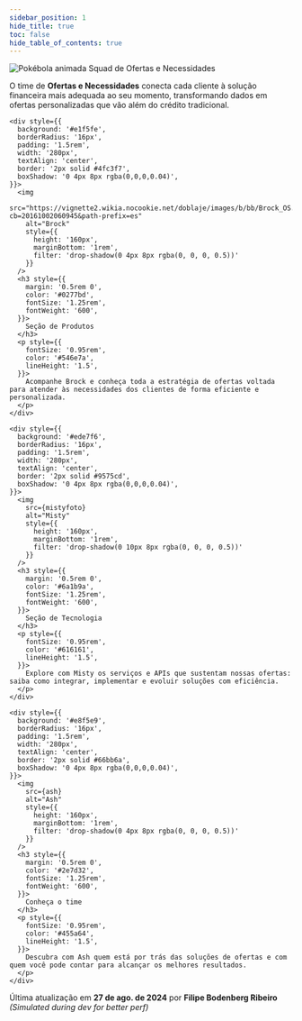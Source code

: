 ```yaml
---
sidebar_position: 1
hide_title: true
toc: false
hide_table_of_contents: true
---
```



<div style={{
  background: 'linear-gradient(180deg, #e3f2fd 0%, #ffffff 100%)',
  padding: '2rem 1.5rem',
  borderRadius: '24px',
  boxShadow: '0 8px 20px rgba(0,0,0,0.08)',
  fontFamily: '"Segoe UI", sans-serif',
  maxWidth: '1200px',
  margin: '0 auto'
}}>

  <div style={{
    display: 'flex',
    alignItems: 'center',
    justifyContent: 'center',
    gap: '1rem',
    fontSize: '2.4rem',
    marginBottom: '1rem',
    color: '#0d47a1',
    fontWeight: 700,
    textAlign: 'center',
    flexWrap: 'wrap'
  }}>
    <img
      src="https://img1.picmix.com/output/stamp/normal/6/8/0/2/2172086_89955.gif"
      alt="Pokébola animada"
      style={{ height: '44px' }}
    />
    <span>Squad de Ofertas e Necessidades</span>
  </div>

  <p style={{
    fontSize: '1.1rem',
    color: '#37474f',
    maxWidth: '860px',
    margin: '0 auto 2.5rem auto',
    textAlign: 'center',
    lineHeight: '1.6',
  }}>
    O time de <strong>Ofertas e Necessidades</strong> conecta cada cliente à solução financeira mais adequada ao seu momento, transformando dados em ofertas personalizadas que vão além do crédito tradicional.
  </p>

  <div style={{
    display: 'flex',
    justifyContent: 'center',
    gap: '1.5rem',
    flexWrap: 'wrap',
    marginBottom: '2.5rem',
  }}>

    <div style={{
      background: '#e1f5fe',
      borderRadius: '16px',
      padding: '1.5rem',
      width: '280px',
      textAlign: 'center',
      border: '2px solid #4fc3f7',
      boxShadow: '0 4px 8px rgba(0,0,0,0.04)',
    }}>
      <img
        src="https://vignette2.wikia.nocookie.net/doblaje/images/b/bb/Brock_OS.png/revision/latest?cb=20161002060945&path-prefix=es"
        alt="Brock"
        style={{
          height: '160px',
          marginBottom: '1rem',
          filter: 'drop-shadow(0 4px 8px rgba(0, 0, 0, 0.5))'
        }}
      />
      <h3 style={{
        margin: '0.5rem 0',
        color: '#0277bd',
        fontSize: '1.25rem',
        fontWeight: '600',
      }}>
        Seção de Produtos
      </h3>
      <p style={{
        fontSize: '0.95rem',
        color: '#546e7a',
        lineHeight: '1.5',
      }}>
        Acompanhe Brock e conheça toda a estratégia de ofertas voltada para atender às necessidades dos clientes de forma eficiente e personalizada.
      </p>
    </div>

    <div style={{
      background: '#ede7f6',
      borderRadius: '16px',
      padding: '1.5rem',
      width: '280px',
      textAlign: 'center',
      border: '2px solid #9575cd',
      boxShadow: '0 4px 8px rgba(0,0,0,0.04)',
    }}>
      <img
        src={mistyfoto}
        alt="Misty"
        style={{
          height: '160px',
          marginBottom: '1rem',
          filter: 'drop-shadow(0 10px 8px rgba(0, 0, 0, 0.5))'
        }}
      />
      <h3 style={{
        margin: '0.5rem 0',
        color: '#6a1b9a',
        fontSize: '1.25rem',
        fontWeight: '600',
      }}>
        Seção de Tecnologia
      </h3>
      <p style={{
        fontSize: '0.95rem',
        color: '#616161',
        lineHeight: '1.5',
      }}>
        Explore com Misty os serviços e APIs que sustentam nossas ofertas: saiba como integrar, implementar e evoluir soluções com eficiência.
      </p>
    </div>

    <div style={{
      background: '#e8f5e9',
      borderRadius: '16px',
      padding: '1.5rem',
      width: '280px',
      textAlign: 'center',
      border: '2px solid #66bb6a',
      boxShadow: '0 4px 8px rgba(0,0,0,0.04)',
    }}>
      <img
        src={ash}
        alt="Ash"
        style={{
          height: '160px',
          marginBottom: '1rem',
          filter: 'drop-shadow(0 4px 8px rgba(0, 0, 0, 0.5))'
        }}
      />
      <h3 style={{
        margin: '0.5rem 0',
        color: '#2e7d32',
        fontSize: '1.25rem',
        fontWeight: '600',
      }}>
        Conheça o time
      </h3>
      <p style={{
        fontSize: '0.95rem',
        color: '#455a64',
        lineHeight: '1.5',
      }}>
        Descubra com Ash quem está por trás das soluções de ofertas e com quem você pode contar para alcançar os melhores resultados.
      </p>
    </div>
  </div>

  <div style={{
    marginTop: '1rem',
    textAlign: 'center',
    fontSize: '0.85rem',
    color: '#78909c',
  }}>
    Última atualização em <strong>27 de ago. de 2024</strong> por <strong>Filipe Bodenberg Ribeiro</strong><br/>
    <em>(Simulated during dev for better perf)</em>
  </div>
</div>
